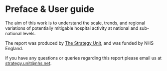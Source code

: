 # Preface & User guide {.unnumbered}

The aim of this work is to understand the scale, trends, and regional variations of potentially mitigable hospital activity at national and sub-national levels.

The report was produced by [The Strategy Unit](https://www.strategyunitwm.nhs.uk/), and was funded by NHS England.

If you have any questions or queries regarding this report please email us at [strategy.unit@nhs.net](mailto:strategy.unit@nhs.net?subject=NHP%20Community%20Mitigators%20Report).


